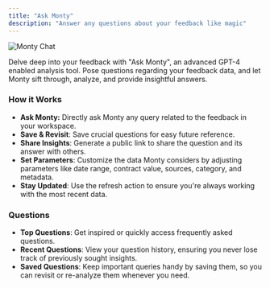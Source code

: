 ```yaml
---
title: "Ask Monty"
description: "Answer any questions about your feedback like magic"
---
```


![Monty Chat](/images/chat.png)

Delve deep into your feedback with "Ask Monty", an advanced GPT-4 enabled analysis tool. Pose questions regarding your feedback data, and let Monty sift through, analyze, and provide insightful answers.

### **How it Works**

- **Ask Monty:** Directly ask Monty any query related to the feedback in your workspace.
- **Save & Revisit**: Save crucial questions for easy future reference.
- **Share Insights**: Generate a public link to share the question and its answer with others.
- **Set Parameters**: Customize the data Monty considers by adjusting parameters like date range, contract value, sources, category, and metadata.
- **Stay Updated**: Use the refresh action to ensure you're always working with the most recent data.

### Questions

- **Top Questions**: Get inspired or quickly access frequently asked questions.
- **Recent Questions**: View your question history, ensuring you never lose track of previously sought insights.
- **Saved Questions**: Keep important queries handy by saving them, so you can revisit or re-analyze them whenever you need.
